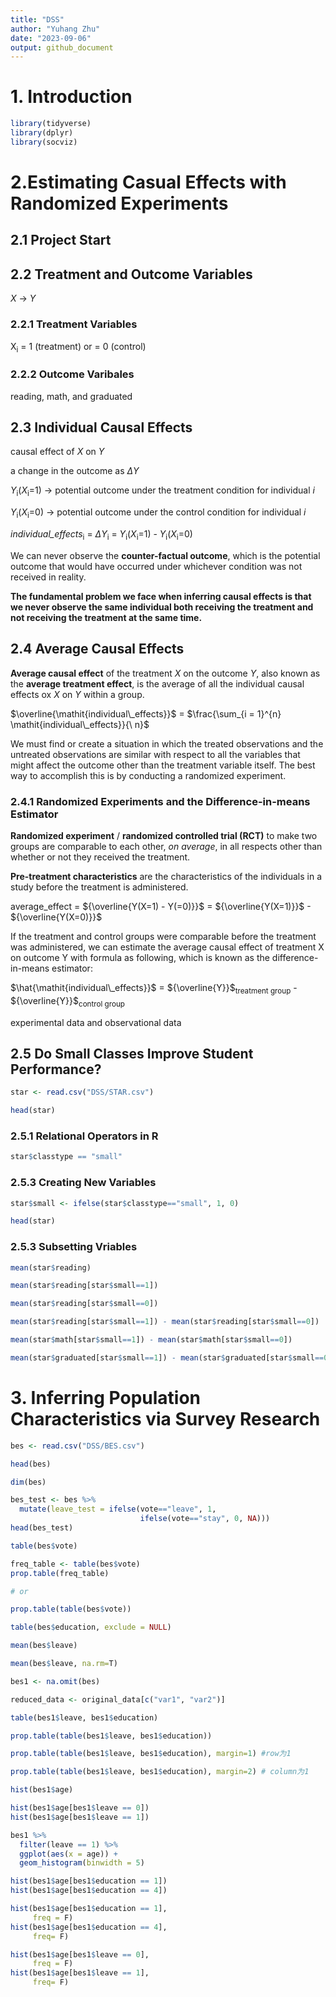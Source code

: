 ```yaml
---
title: "DSS"
author: "Yuhang Zhu"
date: "2023-09-06"
output: github_document
---
```

# 1. Introduction

```r
library(tidyverse)
library(dplyr)
library(socviz)
```

# 2.Estimating Casual Effects with Randomized Experiments

## 2.1 Project Start

## 2.2 Treatment and Outcome Variables

*X* -> *Y*

### 2.2.1 Treatment Variables

X~i~ = 1 (treatment) or = 0 (control)

### 2.2.2 Outcome Varibales
reading, math, and graduated

## 2.3 Individual Causal Effects

causal effect of *X* on *Y*

a change in the outcome as $\Delta$*Y*

*Y*~i~(*X*~i~=1) -> potential outcome under the treatment condition for individual *i*

*Y*~i~(*X*~i~=0) -> potential outcome under the control condition for individual *i*

*individual_effects*~i~ = $\Delta$*Y*~i~ = *Y*~i~(*X*~i~=1) - *Y*~i~(*X*~i~=0)

We can never observe the **counter-factual outcome**, which is the potential outcome that would have occurred under whichever condition was not received in reality.

**The fundamental problem we face when inferring causal effects is that we never observe the same individual both receiving the treatment and not receiving the treatment at the same time.**

## 2.4 Average Causal Effects

**Average causal effect** of the treatment *X* on the outcome *Y*, also known as the **average treatment effect**, is the average of all the individual causal effects ox *X* on *Y* within a group.

$\overline{\mathit{individual\_effects}}$ = $\frac{\sum_{i = 1}^{n} \mathit{individual\_effects}}{\ n}$

We must find or create a situation in which the treated observations and the untreated observations are similar with respect to all the variables that might affect the outcome other than the treatment variable itself. The best way to accomplish this is by conducting a randomized experiment.

### 2.4.1 Randomized Experiments and the Difference-in-means Estimator

**Randomized experiment** / **randomized controlled trial (RCT)** to make two groups are comparable to each other, *on average*, in all respects other than whether or not they received the treatment.

**Pre-treatment characteristics** are the characteristics of the individuals in a study before the treatment is administered.

average_effect = ${\overline{Y(X=1) - Y(=0)}}$ = ${\overline{Y(X=1)}}$ - ${\overline{Y(X=0)}}$

If the treatment and control groups were comparable before the treatment was administered, we can estimate the average causal effect of treatment X on outcome Y with formula as following, which is known as the difference-in-means estimator:

$\hat{\mathit{individual\_effects}}$ = ${\overline{Y}}$~treatment\ group~ - ${\overline{Y}}$~control\ group~

experimental data and observational data

## 2.5 Do Small Classes Improve Student Performance?

```r
star <- read.csv("DSS/STAR.csv")
```

```r
head(star)
```

### 2.5.1 Relational Operators in R

```r
star$classtype == "small"
```

### 2.5.3 Creating New Variables

```r
star$small <- ifelse(star$classtype=="small", 1, 0)

head(star)
```

### 2.5.3 Subsetting Vriables

```r
mean(star$reading)
```

```r
mean(star$reading[star$small==1])
```

```r
mean(star$reading[star$small==0])
```
```r
mean(star$reading[star$small==1]) - mean(star$reading[star$small==0])
```

```r
mean(star$math[star$small==1]) - mean(star$math[star$small==0])
```

```r
mean(star$graduated[star$small==1]) - mean(star$graduated[star$small==0])
```

# 3. Inferring Population Characteristics via Survey Research

```r
bes <- read.csv("DSS/BES.csv")
```

```r
head(bes)
```

```r
dim(bes)
```

```r
bes_test <- bes %>% 
  mutate(leave_test = ifelse(vote=="leave", 1,
                             ifelse(vote=="stay", 0, NA)))
head(bes_test)
```

```r
table(bes$vote)
```

```r
freq_table <- table(bes$vote)
prop.table(freq_table)

# or

prop.table(table(bes$vote))
```

```r
table(bes$education, exclude = NULL)
```

```r
mean(bes$leave)
```
```r
mean(bes$leave, na.rm=T)
```

```r
bes1 <- na.omit(bes)
```

```r
reduced_data <- original_data[c("var1", "var2")]
```

```r
table(bes1$leave, bes1$education)
```
```r
prop.table(table(bes1$leave, bes1$education))
```

```r
prop.table(table(bes1$leave, bes1$education), margin=1) #row为1
```
```r
prop.table(table(bes1$leave, bes1$education), margin=2) # column为1
```

```r
hist(bes1$age)
```

```r
hist(bes1$age[bes1$leave == 0])
hist(bes1$age[bes1$leave == 1])
```

```r
bes1 %>% 
  filter(leave == 1) %>% 
  ggplot(aes(x = age)) +
  geom_histogram(binwidth = 5)
```

```r
hist(bes1$age[bes1$education == 1])
hist(bes1$age[bes1$education == 4])
```

```r
hist(bes1$age[bes1$education == 1], 
     freq = F)
hist(bes1$age[bes1$education == 4],
     freq= F)
```

```r
hist(bes1$age[bes1$leave == 0], 
     freq = F)
hist(bes1$age[bes1$leave == 1],
     freq= F)
```











